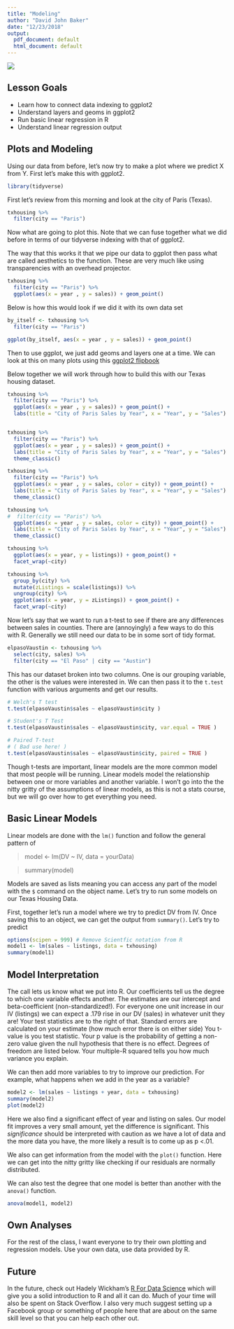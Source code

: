 ```yaml
---
title: "Modeling"
author: "David John Baker"
date: "12/23/2018"
output:
  pdf_document: default
  html_document: default
---
```


![](../img/minerva-logo.png)

## Lesson Goals

* Learn how to connect data indexing to ggplot2 
* Understand layers and geoms in ggplot2
* Run basic linear regression in R
* Understand linear regression output 

## Plots and Modeling

Using our data from before, let's now try to make a plot where we predict X from Y.
First let's make this with ggplot2.

```r
library(tidyverse)
```

First let's review from this morning and look at the city of Paris (Texas).

```r
txhousing %>%
  filter(city == "Paris")
```

Now what are going to plot this.
Note that we can fuse together what we did before in terms of our tidyverse indexing with that of ggplot2.

The way that this works it that we pipe our data to ggplot then pass what are called aesthetics to the function.
These are very much like using transparencies with an overhead projector. 

```r
txhousing %>%
  filter(city == "Paris") %>%
  ggplot(aes(x = year , y = sales)) + geom_point()

```

Below is how this would look if we did it with its own data set

```r
by_itself <- txhousing %>%
  filter(city == "Paris")

ggplot(by_itself, aes(x = year , y = sales)) + geom_point()


```

Then to use ggplot, we just add geoms and layers one at a time.
We can look at this on many plots using this [ggplot2 flipbook](https://evamaerey.github.io/ggplot_flipbook/ggplot_flipbook_xaringan.html#1)

Below together we will work through how to build this with our Texas housing dataset. 

```r

txhousing %>%
  filter(city == "Paris") %>%
  ggplot(aes(x = year , y = sales)) + geom_point() + 
  labs(title = "City of Paris Sales by Year", x = "Year", y = "Sales")


txhousing %>%
  filter(city == "Paris") %>%
  ggplot(aes(x = year , y = sales)) + geom_point() + 
  labs(title = "City of Paris Sales by Year", x = "Year", y = "Sales") +
  theme_classic()

txhousing %>%
  filter(city == "Paris") %>%
  ggplot(aes(x = year , y = sales, color = city)) + geom_point() + 
  labs(title = "City of Paris Sales by Year", x = "Year", y = "Sales") +
  theme_classic()

txhousing %>%
#  filter(city == "Paris") %>%
  ggplot(aes(x = year , y = sales, color = city)) + geom_point() + 
  labs(title = "City of Paris Sales by Year", x = "Year", y = "Sales") +
  theme_classic()

txhousing %>%
  ggplot(aes(x = year, y = listings)) + geom_point() +
  facet_wrap(~city)

txhousing %>%
  group_by(city) %>%
  mutate(zListings = scale(listings)) %>%
  ungroup(city) %>%
  ggplot(aes(x = year, y = zListings)) + geom_point() +
  facet_wrap(~city)
```

Now let's say that we want to run a t-test to see if there are any differences between sales in counties.
There are (annoyingly) a few ways to do this with R.
Generally we still need our data to be in some sort of tidy format.


```r

elpasoVaustin <- txhousing %>%
  select(city, sales) %>%
  filter(city == "El Paso" | city == "Austin")
```

This has our dataset broken into two columns.
One is our grouping variable, the other is the values were interested in.
We can then pass it to the ```t.test``` function with various arguments and get our results.

```r
# Welch's T test
t.test(elpasoVaustin$sales ~ elpasoVaustin$city )

# Student's T Test
t.test(elpasoVaustin$sales ~ elpasoVaustin$city, var.equal = TRUE )

# Paired T-test 
# ( Bad use here! )
t.test(elpasoVaustin$sales ~ elpasoVaustin$city, paired = TRUE )
```

Though t-tests are important, linear models are the more common model that most people will be running.
Linear models model the relationship between one or more variables and another variable.
I won't go into the the nitty gritty of the assumptions of linear models, as this is not a stats course, but we will go over how to get everything you need.

## Basic Linear Models 

Linear models are done with the ```lm()``` function and follow the general pattern of

> model <- lm(DV ~ IV, data = yourData)

> summary(model)

Models are saved as lists meaning you can access any part of the model with the ```$``` command on the object name.
Let's try to run some models on our Texas Housing Data.

First, together let's run a model where we try to predict DV from IV.
Once saving this to an object, we can get the output from ```summary()```.
Let's try to predict 

```r
options(scipen = 999) # Remove Scientfic notation from R 
model1 <- lm(sales ~ listings, data = txhousing)
summary(model1)
```


## Model Interpretation

The call lets us know what we put into R.
Our coefficients tell us the degree to which one variable effects another.
The estimates are our intercept and beta-coefficient (non-standardized!).
For everyone one unit increase in our IV (listings) we can expect a .179 rise in our DV (sales) in whatever unit they are!
Your test statistics are to the right of that.
Standard errors are calculated on your estimate (how much error there is on either side)
You t-value is you test statistic.
Your p value is the probability of getting a non-zero value given the null hypothesis that there is no effect.
Degrees of freedom are listed below.
Your multiple-R squared tells you how much variance you explain.

We can then add more variables to try to improve our prediction.
For example, what happens when we add in the year as a variable?

```r
model2 <- lm(sales ~ listings + year, data = txhousing)
summary(model2)
plot(model2)
```

Here we also find a significant effect of year and listing on sales.
Our model fit improves a very small amount, yet the difference is significant.
This *significance* should be interpreted with caution as we have a lot of data and the more data you have, the more likely a result is to come up as p <.01.

We also can get information from the model with the ```plot()``` function.
Here we can get into the nitty gritty like checking if our residuals are normally distributed. 

We can also test the degree that one model is better than another with the ```anova()``` function.

```r
anova(model1, model2)
```

## Own Analyses

For the rest of the class, I want everyone to try their own plotting and regression models.
Use your own data, use data provided by R. 

## Future

In the future, check out Hadely Wickham's [R For Data Science](https://r4ds.had.co.nz/) which will give you a solid introduction to R and all it can do.
Much of your time will also be spent on Stack Overflow.
I also very much suggest setting up a Facebook group or something of people here that are about on the same skill level so that you can help each other out.

